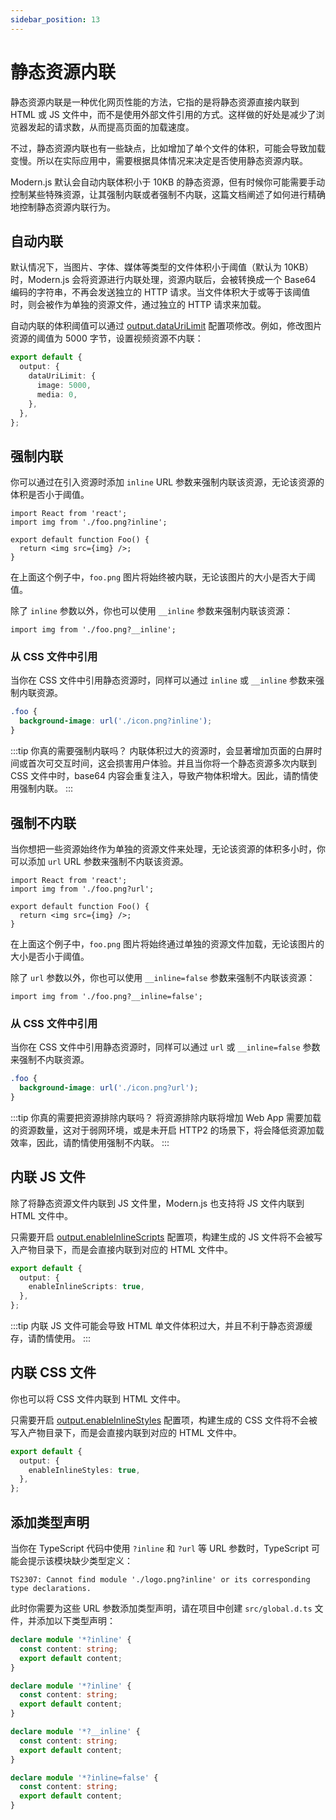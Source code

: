 ```yaml
---
sidebar_position: 13
---
```


# 静态资源内联

静态资源内联是一种优化网页性能的方法，它指的是将静态资源直接内联到 HTML 或 JS 文件中，而不是使用外部文件引用的方式。这样做的好处是减少了浏览器发起的请求数，从而提高页面的加载速度。

不过，静态资源内联也有一些缺点，比如增加了单个文件的体积，可能会导致加载变慢。所以在实际应用中，需要根据具体情况来决定是否使用静态资源内联。

Modern.js 默认会自动内联体积小于 10KB 的静态资源，但有时候你可能需要手动控制某些特殊资源，让其强制内联或者强制不内联，这篇文档阐述了如何进行精确地控制静态资源内联行为。

## 自动内联

默认情况下，当图片、字体、媒体等类型的文件体积小于阈值（默认为 10KB）时，Modern.js 会将资源进行内联处理，资源内联后，会被转换成一个 Base64 编码的字符串，不再会发送独立的 HTTP 请求。当文件体积大于或等于该阈值时，则会被作为单独的资源文件，通过独立的 HTTP 请求来加载。

自动内联的体积阈值可以通过 [output.dataUriLimit](/configure/app/output/data-uri-limit) 配置项修改。例如，修改图片资源的阈值为 5000 字节，设置视频资源不内联：

```ts
export default {
  output: {
    dataUriLimit: {
      image: 5000,
      media: 0,
    },
  },
};
```

## 强制内联

你可以通过在引入资源时添加 `inline` URL 参数来强制内联该资源，无论该资源的体积是否小于阈值。

```tsx
import React from 'react';
import img from './foo.png?inline';

export default function Foo() {
  return <img src={img} />;
}
```

在上面这个例子中，`foo.png` 图片将始终被内联，无论该图片的大小是否大于阈值。

除了 `inline` 参数以外，你也可以使用 `__inline` 参数来强制内联该资源：

```tsx
import img from './foo.png?__inline';
```

### 从 CSS 文件中引用

当你在 CSS 文件中引用静态资源时，同样可以通过 `inline` 或 `__inline` 参数来强制内联资源。

```css
.foo {
  background-image: url('./icon.png?inline');
}
```

:::tip 你真的需要强制内联吗？
内联体积过大的资源时，会显著增加页面的白屏时间或首次可交互时间，这会损害用户体验。并且当你将一个静态资源多次内联到 CSS 文件中时，base64 内容会重复注入，导致产物体积增大。因此，请酌情使用强制内联。
:::

## 强制不内联

当你想把一些资源始终作为单独的资源文件来处理，无论该资源的体积多小时，你可以添加 `url` URL 参数来强制不内联该资源。

```tsx
import React from 'react';
import img from './foo.png?url';

export default function Foo() {
  return <img src={img} />;
}
```

在上面这个例子中，`foo.png` 图片将始终通过单独的资源文件加载，无论该图片的大小是否小于阈值。

除了 `url` 参数以外，你也可以使用 `__inline=false` 参数来强制不内联该资源：

```tsx
import img from './foo.png?__inline=false';
```

### 从 CSS 文件中引用

当你在 CSS 文件中引用静态资源时，同样可以通过 `url` 或 `__inline=false` 参数来强制不内联资源。

```css
.foo {
  background-image: url('./icon.png?url');
}
```

:::tip 你真的需要把资源排除内联吗？
将资源排除内联将增加 Web App 需要加载的资源数量，这对于弱网环境，或是未开启 HTTP2 的场景下，将会降低资源加载效率，因此，请酌情使用强制不内联。
:::

## 内联 JS 文件

除了将静态资源文件内联到 JS 文件里，Modern.js 也支持将 JS 文件内联到 HTML 文件中。

只需要开启 [output.enableInlineScripts](/configure/app/output/enable-inline-scripts) 配置项，构建生成的 JS 文件将不会被写入产物目录下，而是会直接内联到对应的 HTML 文件中。

```ts
export default {
  output: {
    enableInlineScripts: true,
  },
};
```

:::tip
内联 JS 文件可能会导致 HTML 单文件体积过大，并且不利于静态资源缓存，请酌情使用。
:::

## 内联 CSS 文件

你也可以将 CSS 文件内联到 HTML 文件中。

只需要开启 [output.enableInlineStyles](/configure/app/output/enable-inline-styles) 配置项，构建生成的 CSS 文件将不会被写入产物目录下，而是会直接内联到对应的 HTML 文件中。

```ts
export default {
  output: {
    enableInlineStyles: true,
  },
};
```

## 添加类型声明

当你在 TypeScript 代码中使用 `?inline` 和 `?url` 等 URL 参数时，TypeScript 可能会提示该模块缺少类型定义：

```
TS2307: Cannot find module './logo.png?inline' or its corresponding type declarations.
```

此时你需要为这些 URL 参数添加类型声明，请在项目中创建 `src/global.d.ts` 文件，并添加以下类型声明：

```ts
declare module '*?inline' {
  const content: string;
  export default content;
}

declare module '*?inline' {
  const content: string;
  export default content;
}

declare module '*?__inline' {
  const content: string;
  export default content;
}

declare module '*?inline=false' {
  const content: string;
  export default content;
}
```
